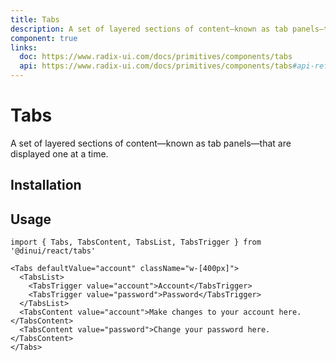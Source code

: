 ```yaml
---
title: Tabs
description: A set of layered sections of content—known as tab panels—that are displayed one at a time.
component: true
links:
  doc: https://www.radix-ui.com/docs/primitives/components/tabs
  api: https://www.radix-ui.com/docs/primitives/components/tabs#api-reference
---
```


# Tabs

A set of layered sections of content—known as tab panels—that are displayed one at a time.


<Example path="ui/tabs-demo" />

## Installation


<ComponentInstallationGuide path="ui/tabs" />

## Usage

```tsx
import { Tabs, TabsContent, TabsList, TabsTrigger } from '@dinui/react/tabs'
```

```tsx
<Tabs defaultValue="account" className="w-[400px]">
  <TabsList>
    <TabsTrigger value="account">Account</TabsTrigger>
    <TabsTrigger value="password">Password</TabsTrigger>
  </TabsList>
  <TabsContent value="account">Make changes to your account here.</TabsContent>
  <TabsContent value="password">Change your password here.</TabsContent>
</Tabs>
```
